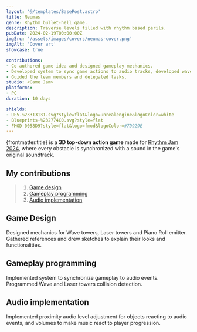```yaml
---
layout: '@/templates/BasePost.astro'
title: Neumas
genre: Rhythm bullet-hell game.
description: Traverse levels filled with rhythm based perils.
pubDate: 2024-02-19T00:00:00Z
imgSrc: '/assets/images/covers/neumas-cover.png'
imgAlt: 'Cover art'
showcase: true

contributions:
- Co-authored game idea and designed gameplay mechanics.
- Developed system to sync game actions to audio tracks, developed wave tower and laser obstacles.
- Guided the team members and delegated tasks.
studio: <Game Jam>
platforms:
- PC
duration: 10 days

shields:
- UE5-%23313131.svg?style=flat&logo=unrealengine&logoColor=white
- Blueprints-%232774C0.svg?style=flat
- FMOD-0058D9?style=flat&logo=fmod&logoColor=#7D929E
---
```


{frontmatter.title} is a <b>3D top-down action game</b> made for [Rhythm Jam 2024](https://itch.io/jam/rhythm-jam-2024), where every obstacle is synchronized with a sound in the game's original soundtrack.

<StoreLinkBanner
  gitHubUrl='https://github.com/ironcutter24/UE5-RhythmJam2024'
  itchUrl='https://ironcutter24.itch.io/neumas'
/>

<ProjectDetails
  role='Game Designer - Gameplay Programmer'
  company={frontmatter.studio}
  platforms={frontmatter.platforms}
  time={frontmatter.duration}
/>

## My contributions

> 1. [Game design](#game-design)
> 1. [Gameplay programming](#gameplay-programming)
> 1. [Audio implementation](#audio-implementation)

## Game Design
Designed mechanics for Wave towers, Laser towers and Piano Roll emitter.
Gathered references and drew sketches to explain their looks and functionalities.

## Gameplay programming
Implemented system to synchronize gameplay to audio events.
Programmed Wave and Laser towers collision detection.

## Audio implementation
Implemented proximity audio level adjustment for objects reacting to audio events, and volumes to make music react to player progression.
